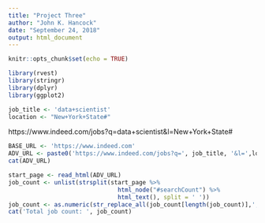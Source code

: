 ```yaml
---
title: "Project Three"
author: "John K. Hancock"
date: "September 24, 2018"
output: html_document
---
```


```r
knitr::opts_chunk$set(echo = TRUE)
```
```r
library(rvest)
library(stringr)
library(dplyr)
library(ggplot2)
```
```r
job_title <- 'data+scientist'
location <- "New+York+State#"
```

https://www.indeed.com/jobs?q=data+scientist&l=New+York+State#



```r
BASE_URL <- 'https://www.indeed.com'
ADV_URL <- paste0('https://www.indeed.com/jobs?q=', job_title, '&l=',location )
cat(ADV_URL)
```

```r
start_page <- read_html(ADV_URL)
job_count <- unlist(strsplit(start_page %>% 
                               html_node("#searchCount") %>%
                               html_text(), split = ' ')) 
job_count <- as.numeric(str_replace_all(job_count[length(job_count)],',',''))
cat('Total job count: ', job_count)

```

